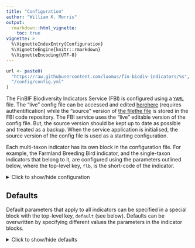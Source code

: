 ```yaml
---
title: "Configuration"
author: "William K. Morris"
output: 
  rmarkdown::html_vignette:
    toc: true
vignette: >
  %\VignetteIndexEntry{Configuration}
  %\VignetteEngine{knitr::rmarkdown}
  %\VignetteEncoding{UTF-8}
---
```


```r
url <- paste0(
  "https://raw.githubusercontent.com/luomus/fin-biodiv-indicators/%s",
  "/config/config.yml"
)
```

The FinBIF Biodiversity Indicators Service (FBI) is configured using a
[`YAML`](https://yaml.org/spec/1.2.2/ "YAML Spec 1.2.2") file. The "live" config
file can be accessed and edited
[here](https://conf-fbi.rahtiapp.fi/ "FBI configuration"){.pkgdown-release}[
here](https://conf-fbi-dev.rahtiapp.fi/ "FBI configuration"){.pkgdown-devel}
(requires authentification) while the "source" version of
[the file](`r sprintf(url, "main")`){.pkgdown-release}[
the file](`r sprintf(url, "dev")`){.pkgdown-devel} is stored in the FBI
code repository. The FBI service uses the "live" editable version of the config
file. But, the source version should be kept up to date as possible and
treated as a backup. When the service application is initialised, the source
version of the config file is used as a starting configuration.

Each multi-taxon indicator has its own block in the configuration file. For
example, the Farmland Breeding Bird indicator, and the single-taxon indicators
that belong to it, are configured using the parameters outlined below,
where the top-level key, `flb`, is the short-code of the indicator.

<details closed>
<summary><span title=''>Click to show/hide configuration</span></summary>
```yaml
flb:
  name: Farmland birds
  taxa:
  - code: MX.27328
    binomial: Crex crex
    start_year: 2006
  - code: MX.27527
    binomial: Vanellus vanellus
  - code: MX.27613
    binomial: Numenius arquata
  - code: MX.32065
    binomial: Alauda arvensis
  - code: MX.32132
    binomial: Hirundo rustica
  - code: MX.32163
    binomial: Delichon urbicum
  - code: MX.32213
    binomial: Anthus pratensis
  - code: MX.32949
    binomial: Saxicola rubetra
  - code: MX.33117
    binomial: Turdus pilaris
  - code: MX.33936
    binomial: Sylvia communis
  - code: MX.37142
    binomial: Corvus monedula
  - code: MX.36817
    binomial: Sturnus vulgaris
  - code: MX.36589
    binomial: Passer montanus
    start_year: 2006
  - code: MX.35154
    binomial: Emberiza hortulana
  filters:
    date_range_ymd:
    - "1979-01-01"
    - ""
    location_tag: farmland
    collection:
    - HR.157
    - HR.61
  surveys:
    selection:
    - document_id
    - location_id
    - year
    - month
    - day
    has_value:
    - document_id
    - location_id
    - year
    - month
    - day
  counts:
    abundance: pair_abundance
    selection:
    - document_id
    - pair_abundance
    has_value:
    - document_id
    - pair_abundance
  combine: geometric_mean
  use_data_after: "10-01"
  model:
    trim:
      base_year: 2000
      surveys_process:
      - pick_first_survey_in_year
      - require_two_years
      counts_process:
      - zero_fill
      - sum_by_event
      - set_start_year
      - remove_all_zero_locations
```
</details>

## Defaults

Default parameters that apply to all indicators can be specified in a special
block with the top-level key, `default` (see below). Defaults can be overwritten by
specifying different values the parameters in the indicator blocks.

<details closed>
<summary><span title=''>Click to show/hide defaults</span></summary>
```yaml
default:
  surveys:
    selection:
    - document_id
    - location_id
    - year
    - month
    - day
    has_value:
    - document_id
    - location_id
    - year
    - month
    - day
  counts:
    abundance: abundance
  use_data_after: "01-01"
```
</details>
